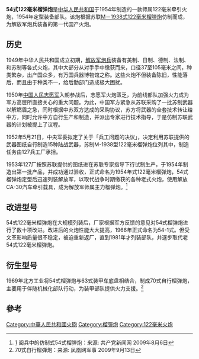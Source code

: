 {{Infobox Weapon
|name=54式122毫米榴弹炮 
|image=
|image_size=
|caption=
|origin= {{PRC}}
|type=[[榴弹炮|榴弹炮]]
<!-- Type selection -->
|is_ranged=
|is_bladed=
|is_explosive=
|is_artillery=yes
|is_vehicle=
|is_UK=
<!-- Service history -->
|service=
|used_by=
|wars=
<!-- Production history -->
|designer=
|design_date=1954
|manufacturer=第127厂兵工厂
|production_date=1954-1980
|in service=1954年到现在
|number=不详
|variants=  '''54-1式'''
<!-- General specifications -->
|weight=战斗重量: 2,450 kg<br>(5,401 lbs)<br>行军重量: 3,100 kg<br>(6,834 lbs)
|length=5.9 m (19.35 ft)
|part_length=膛线: 2,670 mm / 21.9倍径 <br>全长: 2,800 m / 23倍径 （不包括炮闩）
|width=1.98 m（6.49 ft）
|height=1.82 m（6 ft）
|crew=8
<!-- Ranged weapon specifications --> 
|cartridge=
|caliber=121.92 mm (4.8 in)
|action=
|rate=每分钟5-6发
|velocity=
|range=
|max_range=11.8 km (7.33 mi)
|feed=
|sights=
<!-- Artillery specifications -->
|breech=间断式螺旋炮闩
|recoil=液压气动元件
|carriage=縱向分離雙炮尾拖架結構
|elevation=-3°到 63.5°
|traverse=49°
<!-- Bladed weapon specifications --> 
|blade_type=
|hilt_type=
|sheath_type=
|head_type=
|haft_type=
<!-- Explosive specifications --> 
|diameter=
|filling=
|filling_weight=
|detonation=
|yield=
<!-- Vehicle specifications -->
|armour=
|primary_armament=
|secondary_armament=
|engine=
|engine_power=
|pw_ratio=
|suspension=
|vehicle_range=
|speed=
}}

'''54式122毫米榴弹炮'''是[[中华人民共和国|中华人民共和国]]于1954年制造的一款师属122毫米牵引火炮，1954年定型装备部队。该炮根据苏联[[122毫米榴弹炮M1938_(M-30)|M－1938式122毫米榴弹炮]]仿制而成，为解放军炮兵装备的第一代国产火炮。

==历史==
1949年中华人民共和国成立初期，[[解放军|解放军]][[炮兵|炮兵]]装备有美制、日制、德制、法制、和苏制等各式火炮，其中大部分从对手手中缴获而来，口径37至105毫米之间，种类繁杂，出产国众多，有万国兵器博物馆之称。这些火炮不但装备陈旧，性能落后，而且由于种类不一，给后勤部门造成极大困扰。

1950年[[中国人民志愿军|中国人民志愿军]]入朝参战后，志愿军火炮匮乏，为前线部队加强火力成为军方高层所直接关心的重大问题。为此，中国军方紧急从苏联采购了一批苏制武器以解燃眉之急，同时根据中苏双方达成的采购协议，苏方将武器的全套技术转让给中方，同时允许中方自行生产和制造，并派出专家进行技术指导，于是仿制苏联武器的计划被提上了议程。

1952年5月21日，中央军委拟定了关于「兵工问题的决议」，决定利用苏联提供的武器图纸自行制造15种陆战武器，苏制M-1938型122毫米榴弹炮位列其中，制造任务由127兵工厂承担。

1953年127厂按照苏联提供的图纸进在苏联专家指导下行试制生产，于1954年制造出第一批产品，并成功通过验收，正式命名为1954年式122毫米榴弹炮，54式榴弹炮定型后迅速列装解放军，以取代战争时期缴获的各种老式火炮，使用解放CA-30汽车牵引载具，成为解放军师属主力榴弹炮。<ref>[http://m.baidu.com/from=1099b/bd_page_type=1/ssid=0/uid=0/pu=usm%400%2Csz%401321_2001%2Cta%40utouch_1_6.1_3_536/baiduid=FABFFA9DF66415C63A1D2003B5FFBE64/w=20_10_54式榴弹炮/t=wap/l=3/tc?ref=www_utouch&lid=12243978953524089296&order=10&vit=osres&tj=www_normal_10_20_10&m=8&dict=20&sec=36447&di=0d0d083bec10a9cd&bdenc=1&nsrc=IlPT2AEptyoA_yixCFOxXnANedT62v3IIhOPMjtQ_8SemE_nhvWlItdnHDD62Sm5BCOwdoTPtRcIx8Su0VAn8xV2qat6sVsm988bcP8ubM8_U1e] {{Wayback|url=http://m.baidu.com/from%3D1099b/bd_page_type%3D1/ssid%3D0/uid%3D0/pu%3Dusm%400%2Csz%401321_2001%2Cta%40utouch_1_6.1_3_536/baiduid%3DFABFFA9DF66415C63A1D2003B5FFBE64/w%3D20_10_54%E5%BC%8F%E6%A6%B4%E5%BC%B9%E7%82%AE/t%3Dwap/l%3D3/tc?ref=www_utouch&lid=12243978953524089296&order=10&vit=osres&tj=www_normal_10_20_10&m=8&dict=20&sec=36447&di=0d0d083bec10a9cd&bdenc=1&nsrc=IlPT2AEptyoA_yixCFOxXnANedT62v3IIhOPMjtQ_8SemE_nhvWlItdnHDD62Sm5BCOwdoTPtRcIx8Su0VAn8xV2qat6sVsm988bcP8ubM8_U1e |date=20170510082558 }}阅兵中的仿制式54式榴弹炮：来源:  共产党新闻网  2009年8月6日</ref>

==改进型号==
54式122毫米榴弹炮在大规模列装后，厂家根据军方反馈的意见对54式榴弹炮进行了数十项改进。改进后的火炮性能大大提高，1966年正式命名为54-1式。但受文革影响质量很不稳定，被迫重新返厂，直到1981年才列装部队，并逐步取代老54式122毫米榴弹炮。

==衍生型号==
1969年北方工业将54式榴弹炮与63式装甲车底盘相结合，制成70式自行榴弹炮，主要用于伴随机械化部队行动，为装甲部队提供火力支援。<ref>70式自行榴弹炮：来源: 凤凰网军事 2009年9月13日</ref>

== 參考 ==
{{reflist}}
[[Category:中華人民共和國火砲|Category:中華人民共和國火砲]]
[[Category:榴彈炮|Category:榴彈炮]]
[[Category:122毫米火炮|Category:122毫米火炮]]